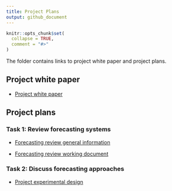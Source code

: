 ```yaml
---
title: Project Plans
output: github_document
---
```


<!-- README.md is generated from README.Rmd. Please edit that file -->

```r
knitr::opts_chunk$set(
  collapse = TRUE,
  comment = "#>"
)
```

The folder contains links to project white paper and project plans. 

## Project white paper

- [Project white paper](https://docs.google.com/document/d/1uoHlO5Qyty6b4iBrHaEKuu426H6XOmNW82MeGei-JUU/edit?usp=sharing)

## Project plans

### Task 1: Review forecasting systems
- [Forecasting review general information](https://docs.google.com/document/d/1TauXlBlfuXEpqeghkheh3qcWvKJLALg4TFAAXQaOePo/edit?usp=sharing)

- [Forecasting review working document](https://docs.google.com/document/d/1LyjH9weXCmQYUcLBcFsBjzvFyoHi19yzqnKLbzWQga0/edit?usp=sharing)

### Task 2: Discuss forecasting approaches

- [Project experimental design](https://docs.google.com/document/d/18rye1HAM-uqekJB2_noHI8iNBGb5oIPr/edit?usp=sharing&ouid=108654539371382020272&rtpof=true&sd=true)
